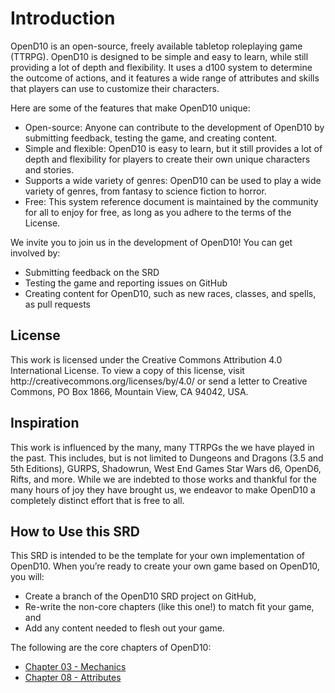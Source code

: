 # Introduction

OpenD10 is an open-source, freely available tabletop roleplaying game (TTRPG). OpenD10 is designed to be simple and easy to learn, while still providing a lot of depth and flexibility. It uses a d100 system to determine the outcome of actions, and it features a wide range of attributes and skills that players can use to customize their characters.

Here are some of the features that make OpenD10 unique:

* Open-source: Anyone can contribute to the development of OpenD10 by submitting feedback, testing the game, and creating content.
* Simple and flexible: OpenD10 is easy to learn, but it still provides a lot of depth and flexibility for players to create their own unique characters and stories.
* Supports a wide variety of genres: OpenD10 can be used to play a wide variety of genres, from fantasy to science fiction to horror.
* Free: This system reference document is maintained by the community for all to enjoy for free, as long as you adhere to the terms of the License. 

We invite you to join us in the development of OpenD10! You can get involved by:

* Submitting feedback on the SRD
* Testing the game and reporting issues on GitHub
* Creating content for OpenD10, such as new races, classes, and spells, as pull requests

## License

This work is licensed under the Creative Commons Attribution 4.0 International License. To view a copy of this license, visit http://creativecommons.org/licenses/by/4.0/ or send a letter to Creative Commons, PO Box 1866, Mountain View, CA 94042, USA.

## Inspiration

This work is influenced by the many, many TTRPGs the we have played in the past. This includes, but is not limited to Dungeons and Dragons (3.5 and 5th Editions), GURPS, Shadowrun, West End Games Star Wars d6, OpenD6, Rifts, and more. While we are indebted to those works and thankful for the many hours of joy they have brought us, we endeavor to make OpenD10 a completely distinct effort that is free to all. 

## How to Use this SRD

This SRD is intended to be the template for your own implementation of OpenD10. When you're ready to create your own game based on OpenD10, you will:

* Create a branch of the OpenD10 SRD project on GitHub, 
* Re-write the non-core chapters (like this one!) to match fit your game, and
* Add any content needed to flesh out your game.

The following are the core chapters of OpenD10: 

* [Chapter 03 - Mechanics](./ch03.qmd)
* [Chapter 08 - Attributes](./ch08.qmd)